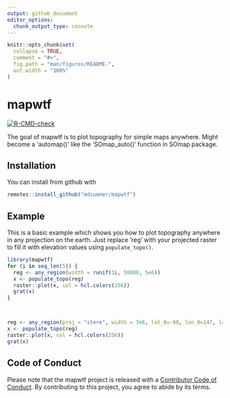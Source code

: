 ```yaml
---
output: github_document
editor_options: 
  chunk_output_type: console
---
```


<!-- README.md is generated from README.Rmd. Please edit that file -->

```r
knitr::opts_chunk$set(
  collapse = TRUE,
  comment = "#>",
  fig.path = "man/figures/README-",
  out.width = "100%"
)
```

# mapwtf

<!-- badges: start -->
[![R-CMD-check](https://github.com/mdsumner/mapwtf/workflows/R-CMD-check/badge.svg)](https://github.com/mdsumner/mapwtf/actions)
<!-- badges: end -->

The goal of mapwtf is to plot topography for simple maps anywhere. Might become a 'automap()' like the 'SOmap_auto()' function in SOmap package. 

## Installation

You can install from github with 

``` r
remotes::install_github("mdsumner/mapwtf")
```

## Example

This is a basic example which shows you how to plot topography anywhere in any projection on the earth. Just replace 'reg' with your
projected raster to fill it with elevation values using `populate_topo()`. 


```r
library(mapwtf)
for (i in seq_len(5)) {
  reg <- any_region(width = runif(1L, 50000, 5e6))
  x <- populate_topo(reg)
  raster::plot(x, col = hcl.colors(256))
  grat(x)
}



reg <- any_region(proj = "stere", width = 7e6, lat_0=-90, lon_0=147, lat_ts=-75)
x <- populate_topo(reg)
raster::plot(x, col = hcl.colors(256))
grat(x)

```


## Code of Conduct
  
Please note that the mapwtf project is released with a [Contributor Code of Conduct](https://contributor-covenant.org/version/2/0/CODE_OF_CONDUCT.html). By contributing to this project, you agree to abide by its terms.
